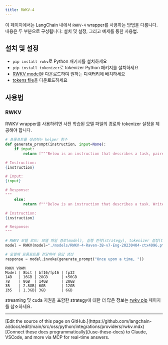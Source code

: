 ```yaml
---
title: RWKV-4
---
```


이 페이지에서는 LangChain 내에서 `RWKV-4` wrapper를 사용하는 방법을 다룹니다.
내용은 두 부분으로 구성됩니다: 설치 및 설정, 그리고 예제를 통한 사용법.

## 설치 및 설정
- `pip install rwkv`로 Python 패키지를 설치하세요
- `pip install tokenizer`로 tokenizer Python 패키지를 설치하세요
- [RWKV model](https://huggingface.co/BlinkDL/rwkv-4-raven/tree/main)을 다운로드하여 원하는 디렉터리에 배치하세요
- [tokens file](https://raw.githubusercontent.com/BlinkDL/ChatRWKV/main/20B_tokenizer.json)을 다운로드하세요

## 사용법

### RWKV

RWKV wrapper를 사용하려면 사전 학습된 모델 파일의 경로와 tokenizer 설정을 제공해야 합니다.
```python
# 프롬프트를 생성하는 helper 함수
def generate_prompt(instruction, input=None):
    if input:
        return f"""Below is an instruction that describes a task, paired with an input that provides further context. Write a response that appropriately completes the request.

# Instruction:
{instruction}

# Input:
{input}

# Response:
"""
    else:
        return f"""Below is an instruction that describes a task. Write a response that appropriately completes the request.

# Instruction:
{instruction}

# Response:
"""

# RWKV 모델 로드: 모델 파일 경로(model), 실행 전략(strategy), tokenizer 설정(tokens_path) 지정
model = RWKV(model="./models/RWKV-4-Raven-3B-v7-Eng-20230404-ctx4096.pth", strategy="cpu fp32", tokens_path="./rwkv/20B_tokenizer.json")

# 모델에 프롬프트를 전달하여 응답 생성
response = model.invoke(generate_prompt("Once upon a time, "))
```
```
RWKV VRAM
Model | 8bit | bf16/fp16 | fp32
14B   | 16GB | 28GB      | >50GB
7B    | 8GB  | 14GB      | 28GB
3B    | 2.8GB| 6GB       | 12GB
1b5   | 1.3GB| 3GB       | 6GB
```

streaming 및 cuda 지원을 포함한 strategy에 대한 더 많은 정보는 [rwkv pip](https://pypi.org/project/rwkv/) 페이지를 참조하세요.

---

<Callout icon="pen-to-square" iconType="regular">
    [Edit the source of this page on GitHub.](https://github.com/langchain-ai/docs/edit/main/src/oss/python/integrations/providers/rwkv.mdx)
</Callout>
<Tip icon="terminal" iconType="regular">
    [Connect these docs programmatically](/use-these-docs) to Claude, VSCode, and more via MCP for    real-time answers.
</Tip>
